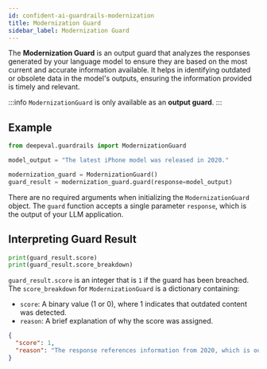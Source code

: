 ```yaml
---
id: confident-ai-guardrails-modernization
title: Modernization Guard
sidebar_label: Modernization Guard
---
```


The **Modernization Guard** is an output guard that analyzes the responses generated by your language model to ensure they are based on the most current and accurate information available. It helps in identifying outdated or obsolete data in the model's outputs, ensuring the information provided is timely and relevant.

:::info
`ModernizationGuard` is only available as an **output guard**.
:::

## Example

```python
from deepeval.guardrails import ModernizationGuard

model_output = "The latest iPhone model was released in 2020."

modernization_guard = ModernizationGuard()
guard_result = modernization_guard.guard(response=model_output)
```

There are no required arguments when initializing the `ModernizationGuard` object. The `guard` function accepts a single parameter `response`, which is the output of your LLM application.

## Interpreting Guard Result

```python
print(guard_result.score)
print(guard_result.score_breakdown)
```

`guard_result.score` is an integer that is `1` if the guard has been breached. The `score_breakdown` for `ModernizationGuard` is a dictionary containing:

- `score`: A binary value (1 or 0), where 1 indicates that outdated content was detected.
- `reason`: A brief explanation of why the score was assigned.

```json
{
  "score": 1,
  "reason": "The response references information from 2020, which is outdated. The latest iPhone model is the iPhone 16, released in 2024."
}
```

